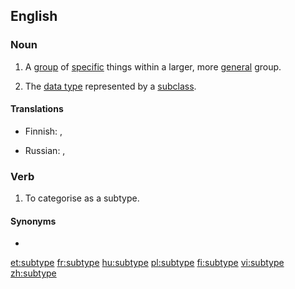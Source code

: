 ==English==

===Noun===
{{wikipedia}}
{{en-noun}}

# A [[group]] of [[specific]] things within a larger, more [[general]] group.
# {{label|en|computing}} The [[data type]] represented by a [[subclass]].

====Translations====
{{trans-top|a group of specific things within a larger, more general group}}
* Finnish: {{t+|fi|alalaji}}, {{t+|fi|alatyyppi}}
{{trans-mid}}
* Russian: {{t+|ru|подти́п|m|sc=Cyrl}}, {{t|ru|субти́п|m|sc=Cyrl}}
{{trans-bottom}}

===Verb===
{{en-verb|subtyp}}

# To categorise as a subtype.

====Synonyms====
* {{l|en|subclassify}}

[[et:subtype]]
[[fr:subtype]]
[[hu:subtype]]
[[pl:subtype]]
[[fi:subtype]]
[[vi:subtype]]
[[zh:subtype]]
